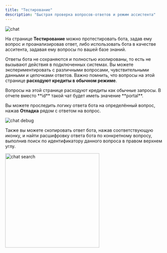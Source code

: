 ```yaml
---
title: "Тестирование"
description: "Быстрая проверка вопросов-ответов и режим ассистента"
---
```


<img src="/images/lk-chat.jpg" alt="chat" />

На странице **Тестирование** можно протестировать бота, задав ему вопрос и проанализировав ответ, либо использовать бота в качестве асситента, задавая ему вопросы по вашей базе знаний.

Ответы бота не сохраняются и полностью изолированы, то есть не вызывают действия в подключенных системах. Вы можете экспериментировать с различными вопросами, чувствительными данными и цепочками ответов. Важно помнить, что вопросы на этой странице **расходуют кредиты в обычном режиме**.

<Warning>
Вопросы на этой странице расходуют кредиты как обычные запросы. В отчете вместо **id** такой чат будет иметь значение **portal**.
</Warning>

Вы можете проследить логику ответа бота на определённый вопрос, нажав **Отладка** рядом с ответом на вопрос.

<img src="/images/lk-chat-debug.jpg" alt="chat debug" />

Также вы можете скопировать ответ бота, нажав соответствующую иконку, и найти расшифровку ответа бота по конкретному вопросу, выполнив поиск по идентификатору данного вопроса в правом верхнем углу.

<img src="/images/lk-chat-search.jpg" alt="chat search" width="300" />
